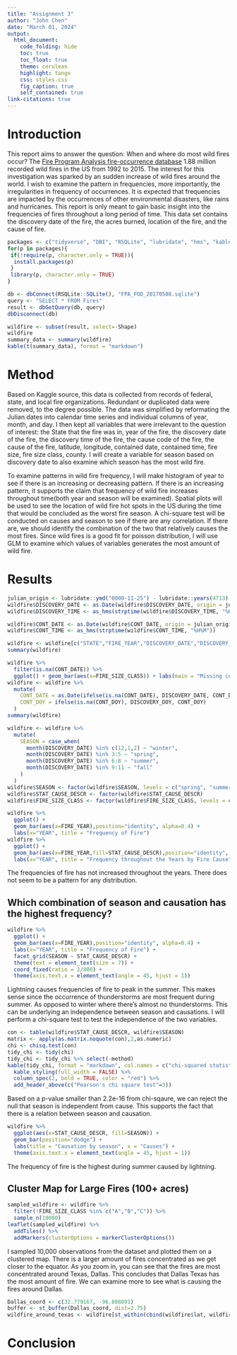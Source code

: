 ---
title: "Assignment 3"
author: "John Chen"
date: "March 01, 2024"
output: 
  html_document:
    code_folding: hide
    toc: true
    toc_float: true
    theme: cerulean
    highlight: tango
    css: styles.css
    fig_caption: true
    self_contained: true
link-citations: true
---

# Introduction

This report aims to answer the question: When and where do most wild fires occur? The [Fire Program Analysis fire-occurrence database](https://www.kaggle.com/datasets/rtatman/188-million-us-wildfires?rvi=1) 1.88 million recorded wild fires in the US from 1992 to 2015. The interest for this investigation was sparked by an sudden increase of wild fires around the world. I wish to examine the pattern in frequencies, more importantly, the irregularities in frequency of occurrences. It is expected that frequencies are impacted by the occurrences of other environmental disasters, like rains and hurricanes. This report is only meant to gain basic insight into the frequencies of fires throughout a long period of time. 
This data set contains the discovery date of the fire, the acres burned, location of the fire, and the cause of fire. 

```{r echo=FALSE, warning=FALSE, message=FALSE}
packages <- c("tidyverse", "DBI", "RSQLite", "lubridate", "hms", "kableExtra","gridExtra","vtable","knitr", "broom", "leaflet","sf")
for(p in packages){
 if(!require(p, character.only = TRUE)){
  install.packages(p) 
 }
 library(p, character.only = TRUE)
}
```

```{r echo=FALSE}
db <- dbConnect(RSQLite::SQLite(), "FPA_FOD_20170508.sqlite")
query <- "SELECT * FROM Fires"
result <- dbGetQuery(db, query)
dbDisconnect(db)
```
```{r echo=FALSE, results='hide'}
wildfire <- subset(result, select=-Shape)
wildfire
summary_data <- summary(wildfire)
kable(t(summary_data), format = "markdown")
```
# Method
Based on Kaggle source, this data is collected from records of federal, state, and local fire organizations. Redundant or duplicated data were removed, to the degree possible. The data was simplified by reformating the Julian dates into calendar time series and individual columns of year, month, and day.
I then kept all variables that were irrelevant to the question of interest: the State that the fire was in, year of the fire, the discovery date of the fire, the discovery time of the fire, the cause code of the fire, the cause of the fire, latitude, longitude, contained date, contained time, fire size, fire size class, county.
I will create a variable for season based on discovery date to also examine which season has the most wild fire.

To examine patterns in wild fire frequency, I will make histogram of year to see if there is an increasing or decreasing pattern. If there is an increasing pattern, it supports the claim that frequency of wild fire increases throughout time(both year and season will be examined). Spatial plots will be used to see the location of wild fire hot spots in the US during the time that would be concluded as the worst fire season. 
A chi-square test will be conducted on causes and season to see if there are any correlation. If there are, we should identify the combination of the two that relatively causes the most fires.
Since wild fires is a good fit for poisson distribution, I will use GLM to examine which values of variables generates the most amount of wild fire.

# Results
```{r}
julian_origin <- lubridate::ymd("0000-11-25") - lubridate::years(4713)
wildfire$DISCOVERY_DATE <- as.Date(wildfire$DISCOVERY_DATE, origin = julian_origin)
wildfire$DISCOVERY_TIME <- as_hms(strptime(wildfire$DISCOVERY_TIME, "%H%M"))

wildfire$CONT_DATE <- as.Date(wildfire$CONT_DATE, origin = julian_origin)
wildfire$CONT_TIME <- as_hms(strptime(wildfire$CONT_TIME, "%H%M"))
```
```{r results='hide'}
wildfire <- wildfire[c("STATE","FIRE_YEAR","DISCOVERY_DATE","DISCOVERY_DOY","DISCOVERY_TIME", "STAT_CAUSE_DESCR","CONT_DATE","CONT_DOY","CONT_TIME", "FIRE_SIZE", "FIRE_SIZE_CLASS", "LATITUDE", "LONGITUDE", "COUNTY")]
summary(wildfire)
```
```{r echo=FALSE, results='hide'}
wildfire %>%
  filter(is.na(CONT_DATE)) %>%
  ggplot() + geom_bar(aes(x=FIRE_SIZE_CLASS)) + labs(main = "Missing contained date by fire size class")
wildfire <- wildfire %>%
  mutate(
    CONT_DATE = as.Date(ifelse(is.na(CONT_DATE), DISCOVERY_DATE, CONT_DATE)),
    CONT_DOY = ifelse(is.na(CONT_DOY), DISCOVERY_DOY, CONT_DOY)
  )
summary(wildfire)
```
```{r}
wildfire <- wildfire %>%
  mutate(
    SEASON = case_when(
      month(DISCOVERY_DATE) %in% c(12,1,2) ~ "winter",
      month(DISCOVERY_DATE) %in% 3:5 ~ "spring",
      month(DISCOVERY_DATE) %in% 6:8 ~ "summer",
      month(DISCOVERY_DATE) %in% 9:11 ~ "fall"
    )
  )
wildfire$SEASON <- factor(wildfire$SEASON, levels = c("spring", "summer", "fall", "winter"))
wildfire$STAT_CAUSE_DESCR <- factor(wildfire$STAT_CAUSE_DESCR)
wildfire$FIRE_SIZE_CLASS <- factor(wildfire$FIRE_SIZE_CLASS, levels = c("A", "B", "C", "D", "E", "F", "G"))

```
```{r fig.cap="Figure 1"}
wildfire %>%
  ggplot() +
  geom_bar(aes(x=FIRE_YEAR),position="identity", alpha=0.4) +
  labs(x="YEAR", title = "Frequency of Fire")
wildfire %>%
  ggplot() +
  geom_bar(aes(x=FIRE_YEAR,fill=STAT_CAUSE_DESCR),position="identity", alpha=0.4) +
  labs(x="YEAR", title = "Frequency throughout the Years by Fire Cause", fill="Cause")
```
The frequencies of fire has not increased throughout the years. There does not seem to be a pattern for any distribution. 

## Which combination of season and causation has the highest frequency?
```{r fig.width=10}
wildfire %>%
  ggplot() +
  geom_bar(aes(x=FIRE_YEAR),position="identity", alpha=0.4) +
  labs(x="YEAR", title = "Frequency of Fire") + 
  facet_grid(SEASON ~ STAT_CAUSE_DESCR) +
  theme(text = element_text(size = 7)) +
  coord_fixed(ratio = 2/800) +
  theme(axis.text.x = element_text(angle = 45, hjust = 1))
```
Lightning causes frequencies of fire to peak in the summer. This makes sense since the occurrence of thunderstorms are most frequent during summer. As opposed to winter where there's almost no thunderstorms. This can be underlying an independence between season and causations.
I will perform a chi-square test to test the independence of the two variables.
```{r}
con <- table(wildfire$STAT_CAUSE_DESCR, wildfire$SEASON)
matrix <- apply(as.matrix.noquote(con),2,as.numeric)
chi <- chisq.test(con)
tidy_chi <- tidy(chi)
tidy_chi <- tidy_chi %>% select(-method)
kable(tidy_chi, format = "markdown", col.names = c("chi-squared statistic", "p-value", "degrees of freedom")) %>%
  kable_styling(full_width = FALSE) %>%
  column_spec(2, bold = TRUE, color = "red") %>%
  add_header_above(c("Pearson's chi square test"=3))
```
Based on a p-value smaller than 2.2e-16 from chi-sqaure, we can reject the null that season is independent from cause. This supports the fact that there is a relation between season and causation.
```{r}
wildfire %>%
  ggplot(aes(x=STAT_CAUSE_DESCR, fill=SEASON)) +
  geom_bar(position="dodge") +
  labs(title = "Causation by season", x = "Causes") +
  theme(axis.text.x = element_text(angle = 45, hjust = 1))
```

The frequency of fire is the highest during summer caused by lightning.

## Cluster Map for Large Fires (100+ acres)
```{r message=FALSE, warning=FALSE}
sampled_wildfire <- wildfire %>% 
  filter(!FIRE_SIZE_CLASS %in% c("A","B","C")) %>%
  sample_n(10000)
leaflet(sampled_wildfire) %>%
  addTiles() %>%
  addMarkers(clusterOptions = markerClusterOptions())
```
I sampled 10,000 observations from the dataset and plotted them on a clustered map. There is a larger amount of fires concentrated as we get closer to the equator. As you zoom in, you can see that the fires are most concentrated around Texas, Dallas. This concludes that Dallas Texas has the most amount of fire. We can examine more to see what is causing the fires around Dallas. 
```{r}
Dallas_coord <- c(32.779167, -96.808891)
buffer <- st_buffer(Dallas_coord, dist=2.75)
wildfire_around_texas <- wildfire[st_within(cbind(wildfire$lat, wildfire$lon), buffer),]
```

# Conclusion
